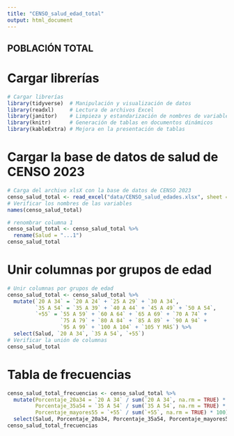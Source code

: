 ```yaml
---
title: "CENSO_salud_edad_total"
output: html_document
---
```



## POBLACIÓN TOTAL
# Cargar librerías
```r
# Cargar librerías
library(tidyverse)  # Manipulación y visualización de datos
library(readxl)     # Lectura de archivos Excel
library(janitor)    # Limpieza y estandarización de nombres de variables
library(knitr)      # Generación de tablas en documentos dinámicos
library(kableExtra) # Mejora en la presentación de tablas
```

# Cargar la base de datos de salud de CENSO 2023
```r
# Carga del archivo xlsX con la base de datos de CENSO 2023
censo_salud_total <- read_excel("data/CENSO_salud_edades.xlsx", sheet = "total")
# Verificar los nombres de las variables
names(censo_salud_total)

# renombrar columna 1
censo_salud_total <- censo_salud_total %>%
  rename(Salud = "...1")
censo_salud_total


```

# Unir columnas por grupos de edad
```r
# Unir columnas por grupos de edad
censo_salud_total <- censo_salud_total %>%
  mutate(`20 A 34` = `20 A 24` + `25 A 29` + `30 A 34`,
         `35 A 54` = `35 A 39` + `40 A 44` + `45 A 49` + `50 A 54`,
         `+55` = `55 A 59` + `60 A 64` + `65 A 69` + `70 A 74` + 
                 `75 A 79` + `80 A 84` + `85 A 89` + `90 A 94` + 
                 `95 A 99` + `100 A 104` + `105 Y MÁS`) %>%
  select(Salud, `20 A 34`, `35 A 54`, `+55`)
# Verificar la unión de columnas
censo_salud_total
```
# Tabla de frecuencias
```r
censo_salud_total_frecuencias <- censo_salud_total %>%
  mutate(Porcentaje_20a34 = `20 A 34` / sum(`20 A 34`, na.rm = TRUE) * 100,
         Porcentaje_35a54 = `35 A 54` / sum(`35 A 54`, na.rm = TRUE) * 100,
         Porcentaje_mayores55 = `+55` / sum(`+55`, na.rm = TRUE) * 100) %>%
  select(Salud, Porcentaje_20a34, Porcentaje_35a54, Porcentaje_mayores55)
censo_salud_total_frecuencias
```

